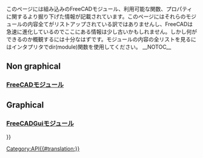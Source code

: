<languages/>
<div lang="en" dir="ltr" class="mw-content-ltr">
{{VeryImportantMessage|(October 2019) Do not edit these pages. The information is incomplete and outdated. For the latest API, see the [https://freecad.org/api autogenerated API documentation], or generate the documentation yourself by following [[Source documentation|Source documentation]].}}
</div>

このページには組み込みのFreeCADモジュール、利用可能な関数、プロパティに関するより掘り下げた情報が記載されています。このページにはそれらのモジュールの内容全てがリストアップされている訳ではありませんし、FreeCADは急速に進化しているのでここにある情報は少し古いかもしれません。しかし何ができるのか概観するには十分なはずです。モジュールの内容の全リストを見るにはインタプリタでdir(module)関数を使用してください。
__NOTOC__

<div lang="en" dir="ltr" class="mw-content-ltr">
== Non graphical ==
</div>

<div class="mw-translate-fuzzy">
=== [[FreeCAD_API/jp|FreeCADモジュール]] ===
</div>

<div lang="en" dir="ltr" class="mw-content-ltr">
== Graphical ==
</div>

<div class="mw-translate-fuzzy">
=== [[FreeCADGui_API/jp|FreeCADGuiモジュール]] ===
</div>

{{Powerdocnavi{{#translation:}}}}
[[Category:API{{#translation:}}]]
{{clear}}